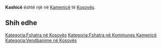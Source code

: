 {{Fshat në 
 | Emri                = Kashicë
 | EmriAlt                = 
 | NAME_SHORT_FORM=      
 | NAME_GENERIC=      
 | NAME_SORT_NAME_RO=      KASHICE
 | FULL_NAME_RO = Kashicë
 | FULL_NAME_ND_RO=Kashice
 | SORT_NAME_RG=KASHICE
 | FULL_NAME_RG=Kashicë
 | FULL_NAME_ND_RG=Kashice
 | SRP_NAME_SHORT_FORM=      
 | SRP_NAME_GENERIC=      
 | SRP_NAME_SORT_NAME_RO=      
 | SRP_FULL_NAME_RO = 
 | SRP_FULL_NAME_ND_RO=
 | SRP_SORT_NAME_RG=
 | SRP_FULL_NAME_RG=
 | SRP_FULL_NAME_ND_RG=
 | Emri (Rasa dhanore) = 
 | Figura              = 
 | Shteti              = Kosovo
 | Komuna              = Kamenicë
 | Kodi postar         = 
 | Sipërfaqja          = 

 | Popullsia           = 

 | Regj. i popullsisë  = 
 | Dend. e popullsisë  = 
 | Faqja zyrtare       = 
 <!--- Koordinatat ----> 
 | Gjerësia            = 42.706111
 | Gjatësia            = 20.404444
 | Lartësia            = 
}}
'''Kashicë''' është një [[]] në [[Kamenicë]] të [[Kosovës]].

<!-- == Gjeografia == -->
<!-- == Historia == -->
<!-- == Demografia == -->
== Shih edhe ==
{{Komuna Kamenicë}}
{{Kosovo-Administrata-Cung}}

[[Kategoria:Fshatra në Kosovës]]
[[Kategoria:Fshatra në Kommunes Kamenicë]]
[[Kategoria:Vendbanime në Kosovës]]